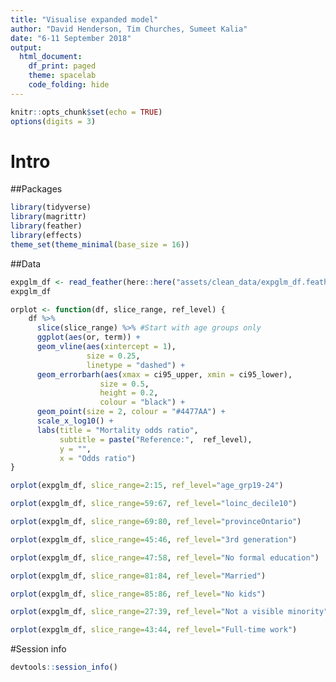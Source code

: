 ```yaml
---
title: "Visualise expanded model"
author: "David Henderson, Tim Churches, Sumeet Kalia"
date: "6-11 September 2018"
output:
  html_document:
    df_print: paged
    theme: spacelab
    code_folding: hide
---
```


```r
knitr::opts_chunk$set(echo = TRUE)
options(digits = 3)
```

# Intro


##Packages

```r
library(tidyverse)
library(magrittr)
library(feather)
library(effects)
theme_set(theme_minimal(base_size = 16))
```

##Data

```r
expglm_df <- read_feather(here::here("assets/clean_data/expglm_df.feather"))
expglm_df
```


```r
orplot <- function(df, slice_range, ref_level) {
    df %>% 
      slice(slice_range) %>% #Start with age groups only
      ggplot(aes(or, term)) +
      geom_vline(aes(xintercept = 1), 
                 size = 0.25, 
                 linetype = "dashed") +
      geom_errorbarh(aes(xmax = ci95_upper, xmin = ci95_lower), 
                    size = 0.5,
                    height = 0.2,
                    colour = "black") +
      geom_point(size = 2, colour = "#4477AA") +
      scale_x_log10() +
      labs(title = "Mortality odds ratio",
           subtitle = paste("Reference:",  ref_level),
           y = "",
           x = "Odds ratio")
}

orplot(expglm_df, slice_range=2:15, ref_level="age_grp19-24")

```


```r
orplot(expglm_df, slice_range=59:67, ref_level="loinc_decile10")
```


```r
orplot(expglm_df, slice_range=69:80, ref_level="provinceOntario")
```


```r
orplot(expglm_df, slice_range=45:46, ref_level="3rd generation")
```

```r
orplot(expglm_df, slice_range=47:58, ref_level="No formal education")
```

```r
orplot(expglm_df, slice_range=81:84, ref_level="Married")
```

```r
orplot(expglm_df, slice_range=85:86, ref_level="No kids")
```

```r
orplot(expglm_df, slice_range=27:39, ref_level="Not a visible minority")
```

```r
orplot(expglm_df, slice_range=43:44, ref_level="Full-time work")
```

#Session info

```r
devtools::session_info()
```
